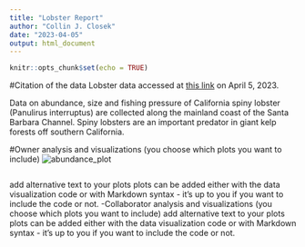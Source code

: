 ```yaml
---
title: "Lobster Report"
author: "Collin J. Closek"
date: "2023-04-05"
output: html_document
---
```


```r
knitr::opts_chunk$set(echo = TRUE)
```

#Citation of the data
Lobster data accessed at [this link](https://portal.edirepository.org/nis/mapbrowse?packageid=knb-lter-sbc.77.8) on April 5, 2023.

Data on abundance, size and fishing pressure of California spiny lobster (Panulirus interruptus) are collected along the mainland coast of the Santa Barbara Channel. Spiny lobsters are an important predator in giant kelp forests off southern California. 


#Owner analysis and visualizations (you choose which plots you want to include)
![abundance_plot](figs/abundance_plot.png)


```r

```


add alternative text to your plots
plots can be added either with the data visualization code or with Markdown syntax - it’s up to you if you want to include the code or not.
-Collaborator analysis and visualizations (you choose which plots you want to include)
add alternative text to your plots
plots can be added either with the data visualization code or with Markdown syntax - it’s up to you if you want to include the code or not.
